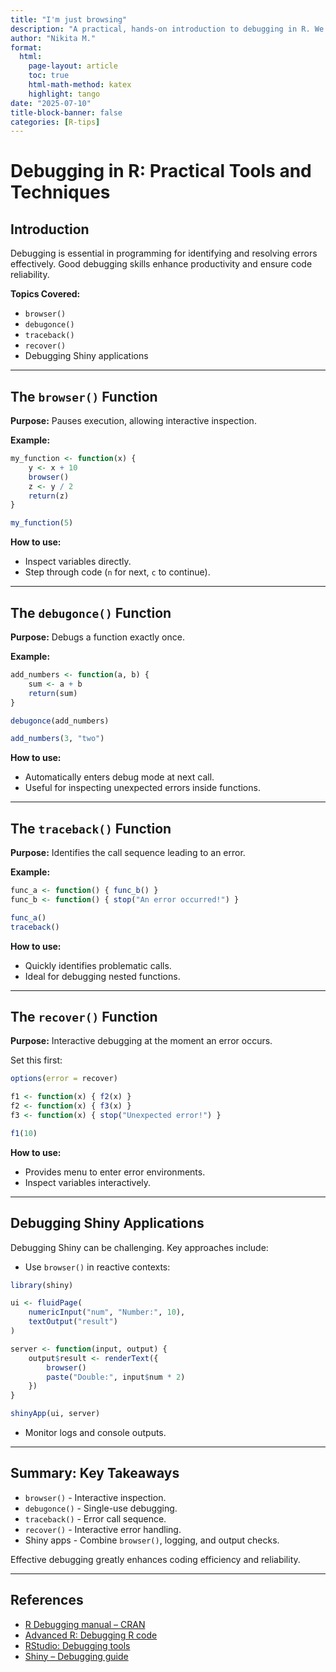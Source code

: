 ```yaml
---
title: "I'm just browsing"
description: "A practical, hands-on introduction to debugging in R. We explore core tools (browser(), debugonce(), traceback(), recover()) and demonstrate how to apply them in both scripts and Shiny applications, with live examples and step-by-step guidance to streamline your workflow."
author: "Nikita M."
format:
  html:
    page-layout: article
    toc: true
    html-math-method: katex
    highlight: tango
date: "2025-07-10"
title-block-banner: false
categories: [R-tips]
---
```


# Debugging in R: Practical Tools and Techniques

## Introduction

Debugging is essential in programming for identifying and resolving errors effectively. Good debugging skills enhance productivity and ensure code reliability.

**Topics Covered:**

- `browser()`
- `debugonce()`
- `traceback()`
- `recover()`
- Debugging Shiny applications

---

## The `browser()` Function

**Purpose:** Pauses execution, allowing interactive inspection.

**Example:**

```r
my_function <- function(x) {
    y <- x + 10
    browser()
    z <- y / 2
    return(z)
}

my_function(5)
```

**How to use:**

- Inspect variables directly.
- Step through code (`n` for next, `c` to continue).

---

## The `debugonce()` Function

**Purpose:** Debugs a function exactly once.

**Example:**

```r
add_numbers <- function(a, b) {
    sum <- a + b
    return(sum)
}

debugonce(add_numbers)

add_numbers(3, "two")
```

**How to use:**

- Automatically enters debug mode at next call.
- Useful for inspecting unexpected errors inside functions.

---

## The `traceback()` Function

**Purpose:** Identifies the call sequence leading to an error.

**Example:**

```r
func_a <- function() { func_b() }
func_b <- function() { stop("An error occurred!") }

func_a()
traceback()
```

**How to use:**

- Quickly identifies problematic calls.
- Ideal for debugging nested functions.

---

## The `recover()` Function

**Purpose:** Interactive debugging at the moment an error occurs.

Set this first:

```r
options(error = recover)

f1 <- function(x) { f2(x) }
f2 <- function(x) { f3(x) }
f3 <- function(x) { stop("Unexpected error!") }

f1(10)
```

**How to use:**

- Provides menu to enter error environments.
- Inspect variables interactively.

---

## Debugging Shiny Applications

Debugging Shiny can be challenging. Key approaches include:

- Use `browser()` in reactive contexts:

```r
library(shiny)

ui <- fluidPage(
    numericInput("num", "Number:", 10),
    textOutput("result")
)

server <- function(input, output) {
    output$result <- renderText({
        browser()
        paste("Double:", input$num * 2)
    })
}

shinyApp(ui, server)
```

- Monitor logs and console outputs.

---

## Summary: Key Takeaways

- `browser()` - Interactive inspection.
- `debugonce()` - Single-use debugging.
- `traceback()` - Error call sequence.
- `recover()` - Interactive error handling.
- Shiny apps - Combine `browser()`, logging, and output checks.

Effective debugging greatly enhances coding efficiency and reliability.

---

## References

- [R Debugging manual – CRAN](https://cran.r-project.org/doc/manuals/r-release/R-lang.html#Debugging)
- [Advanced R: Debugging R code](https://adv-r.hadley.nz/debugging.html)
- [RStudio: Debugging tools](https://support.rstudio.com/hc/en-us/articles/205612627-Debugging-with-RStudio)
- [Shiny – Debugging guide](https://shiny.rstudio.com/articles/debugging.html)


